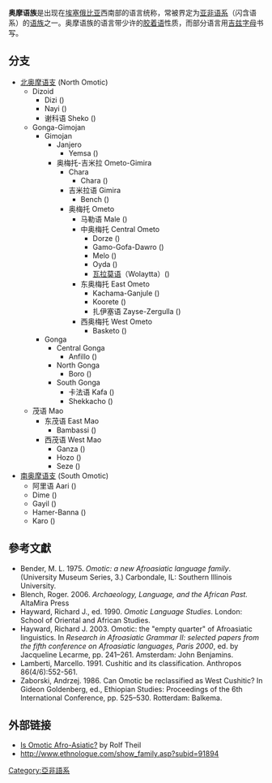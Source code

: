 {{multiple issues|
{{expand|time=2016-12-04T11:37:58+00:00}}
{{expert|time=2016-12-04T11:37:58+00:00}}
{{trivia|time=2016-12-04T11:37:58+00:00}}
}}
{{Infobox Language family
 |name=奥摩语族
 |region=[[埃塞俄比亚|埃塞俄比亚]]
 |familycolor=Afro-Asiatic
 |fam1=[[亚非语系|亚非语系]]
 |child1=[[北奥摩语支|北奥摩语支]] (Kaffa)
 |child2=[[南奥摩语支|南奥摩语支]] (Arii)
 |linglist=AFE
 |iso5=omv
 |map=Omotic languages german.svg
 |mapcaption=绿色：南奥摩语支；红色：北奥摩语支；紫色：Mao语
}}
'''奥摩语族'''是出现在[[埃塞俄比亚|埃塞俄比亚]]西南部的语言统称，常被界定为[[亚非语系|亚非语系]]（闪含语系）的[[语言系属分类|语族]]之一。奥摩语族的语言带少许的[[胶着语|胶着语]]性质，而部分语言用[[吉兹字母|吉兹字母]]书写。

== 分支 ==
* [[北奥摩语支|北奥摩语支]] (North Omotic)
** Dizoid
*** Dizi ({{SIL|mdx}})
*** Nayi ({{SIL|noz}})
*** 谢科语 Sheko ({{SIL|she}})
** Gonga-Gimojan
*** Gimojan
**** Janjero
***** Yemsa ({{SIL|jnj}})
**** 奥梅托-吉米拉 Ometo-Gimira
***** Chara
****** Chara ({{SIL|cra}})
***** 吉米拉语 Gimira
****** Bench ({{SIL|bcq}})
***** 奥梅托 Ometo
****** 马勒语 Male ({{SIL|mdy}})
****** 中奥梅托 Central Ometo
******* Dorze ({{SIL|doz}})
******* Gamo-Gofa-Dawro ({{SIL|gmo}})
******* Melo ({{SIL|mfx}})
******* Oyda ({{SIL|oyd}})
******* [[瓦拉莫语|瓦拉莫语]]（Wolaytta）({{SIL|wal}})
****** 东奥梅托 East Ometo
******* Kachama-Ganjule ({{SIL|kcx}})
******* Koorete ({{SIL|kqy}})
******* 扎伊塞语 Zayse-Zergulla ({{SIL|zay}})
****** 西奥梅托 West Ometo
******* Basketo ({{SIL|bst}})
*** Gonga
**** Central Gonga
***** Anfillo ({{SIL|myo}})
**** North Gonga
***** Boro ({{SIL|bwo}})
**** South Gonga
***** 卡法语 Kafa ({{SIL|kbr}})
***** Shekkacho ({{SIL|moy}})
** 茂语 Mao
*** 东茂语 East Mao
**** Bambassi ({{SIL|myf}})
*** 西茂语 West Mao
**** Ganza ({{SIL|gza}})
**** Hozo ({{SIL|hoz}})
**** Seze ({{SIL|sze}})
* [[南奥摩语支|南奥摩语支]] (South Omotic)
** 阿里语 Aari ({{SIL|aiw}})
** Dime ({{SIL|dim}})
** Gayil ({{SIL|gyl}})
** Hamer-Banna ({{SIL|amf}})
** Karo ({{SIL|kxh}})

== 參考文獻 ==
{{refbegin|intent=yes|2}}
* Bender, M. L. 1975. ''Omotic: a new Afroasiatic language family''. (University Museum Series, 3.) Carbondale, IL: Southern Illinois University.
* Blench, Roger. 2006. ''Archaeology, Language, and the African Past.'' AltaMira Press
* Hayward, Richard J., ed. 1990. ''Omotic Language Studies''. London: School of Oriental and African Studies.
* Hayward, Richard J. 2003. Omotic: the "empty quarter" of Afroasiatic linguistics. In ''Research in Afroasiatic Grammar II: selected papers from the fifth conference on Afroasiatic languages, Paris 2000'', ed. by Jacqueline Lecarme, pp. 241–261. Amsterdam: John Benjamins.
* Lamberti, Marcello. 1991. Cushitic and its classification. Anthropos 86(4/6):552-561.
* Zaborski, Andrzej. 1986. Can Omotic be reclassified as West Cushitic? In Gideon Goldenberg, ed., Ethiopian Studies: Proceedings of the 6th International Conference, pp. 525–530. Rotterdam: Balkema.
{{refend}}

== 外部链接 ==
* [http://www.uio.no/studier/emner/hf/iln/LING2110/v07/THEIL%20Is%20Omotic%20Afroasiatic.pdf Is Omotic Afro-Asiatic?] {{Wayback|url=http://www.uio.no/studier/emner/hf/iln/LING2110/v07/THEIL%20Is%20Omotic%20Afroasiatic.pdf |date=20210224154313 }} by Rolf Theil
* http://www.ethnologue.com/show_family.asp?subid=91894 {{Wayback|url=http://www.ethnologue.com/show_family.asp?subid=91894 |date=20090602035739 }}
{{Language family}}

{{Authority control}}
[[Category:亞非語系|Category:亞非語系]]